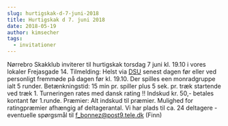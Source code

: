 ```yaml
---
slug: hurtigskak-d-7-juni-2018
title: Hurtigskak d 7. juni 2018
date: 2018-05-19
author: kimsecher
tags:
  - invitationer
---
```

Nørrebro Skakklub inviterer til hurtigskak torsdag 7 juni kl. 19.10 i vores lokaler Frejasgade 14.
Tilmelding: Helst via <a href="http://turnering.skak.dk/TournamentActive/Details?tourId=25097">DSU</a> senest dagen før eller ved personligt fremmøde på dagen før kl. 19.10.
Der spilles een monradgruppe ialt 5 runder.
Betænkningstid: 15 min pr. spiller plus 5 sek. pr. træk startende ved træk 1. Turneringen rates med dansk rating !!
Indskud kr. 50,- betales kontant før 1.runde.
Præmier: Alt indskud til præmier. Mulighed for ratingpræmier afhængig af deltagerantal.
Vi har plads til ca. 24 deltagere - eventuelle spørgsmål til f_bonnez@post9.tele.dk (Finn)
